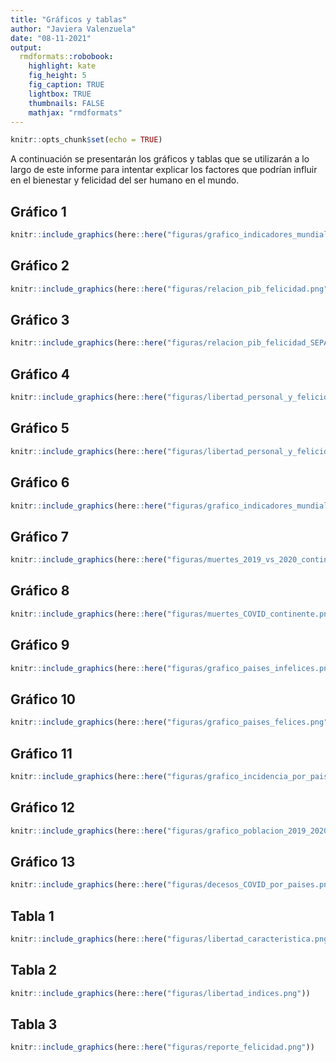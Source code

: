 ```yaml
---
title: "Gráficos y tablas"
author: "Javiera Valenzuela"
date: "08-11-2021"
output:
  rmdformats::robobook:
    highlight: kate
    fig_height: 5
    fig_caption: TRUE
    lightbox: TRUE
    thumbnails: FALSE
    mathjax: "rmdformats"
---
```


```r
knitr::opts_chunk$set(echo = TRUE)
```

A continuación se presentarán los gráficos y tablas que se utilizarán a lo largo de este informe para intentar explicar los factores que podrían influir en el bienestar y felicidad del ser humano en el mundo.

## Gráfico 1

```r

knitr::include_graphics(here::here("figuras/grafico_indicadores_mundiales.png"))
```

## Gráfico 2

```r

knitr::include_graphics(here::here("figuras/relacion_pib_felicidad.png"))
```

## Gráfico 3

```r

knitr::include_graphics(here::here("figuras/relacion_pib_felicidad_SEPARADO.png"))
```

## Gráfico 4

```r

knitr::include_graphics(here::here("figuras/libertad_personal_y_felicidad.png"))
```

## Gráfico 5

```r

knitr::include_graphics(here::here("figuras/libertad_personal_y_felicidad_SEPARADO.png"))
```

## Gráfico 6

```r

knitr::include_graphics(here::here("figuras/grafico_indicadores_mundiales.png"))
```

## Gráfico 7

```r

knitr::include_graphics(here::here("figuras/muertes_2019_vs_2020_continente.png"))
```

## Gráfico 8

```r

knitr::include_graphics(here::here("figuras/muertes_COVID_continente.png"))
```

## Gráfico 9

```r

knitr::include_graphics(here::here("figuras/grafico_paises_infelices.png"))
```

## Gráfico 10

```r

knitr::include_graphics(here::here("figuras/grafico_paises_felices.png"))
```

## Gráfico 11

```r

knitr::include_graphics(here::here("figuras/grafico_incidencia_por_pais.png"))
```

## Gráfico 12

```r

knitr::include_graphics(here::here("figuras/grafico_poblacion_2019_2020_paises.png"))
```

## Gráfico 13

```r

knitr::include_graphics(here::here("figuras/decesos_COVID_por_paises.png"))
```

## Tabla 1

```r

knitr::include_graphics(here::here("figuras/libertad_caracteristica.png"))
```

## Tabla 2

```r

knitr::include_graphics(here::here("figuras/libertad_indices.png"))
```

## Tabla 3

```r

knitr::include_graphics(here::here("figuras/reporte_felicidad.png"))
```
